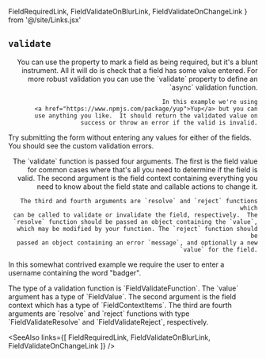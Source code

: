   FieldRequiredLink, FieldValidateOnBlurLink, FieldValidateOnChangeLink
} from '@/site/Links.jsx'

## `validate`

<Split align="end">
  <div>
    You can use the <FieldRequiredLink/> property to mark a field as being
    required, but it's a blunt instrument.  All it will do is check that a
    field has some value entered. For more robust validation you can use the
    `validate` property to define an `async` validation function.

    In this example we're using
    <a href="https://www.npmjs.com/package/yup">Yup</a> but you can
    use anything you like.  It should return the validated value on
    success or throw an error if the valid is invalid.
  </div>
  <TryItOut>
    Try submitting the form without entering any values for either of
    the fields. You should see the custom validation errors.
  </TryItOut>
</Split>

<Example
  Component={Validate}
  code={ValidateSrc}
  caption="validate"
  highlightLines="11-15,21-25"
  expand
/>

<Split align="end">
  <div>
    The `validate` function is passed four arguments.  The first is the field
    value for common cases where that's all you need to determine if the field
    is valid.  The second argument is the field context containing everything
    you need to know about the field state and callable actions to change it.

    The third and fourth arguments are `resolve` and `reject` functions which
    can be called to validate or invalidate the field, respectively.  The
    `resolve` function should be passed an object containing the `value`,
    which may be modified by your function. The `reject` function should be
    passed an object containing an error `message`, and optionally a new
    `value` for the field.
  </div>
  <Suggest>
    In this somewhat contrived example we require the user to enter a username
    containing the word "badger".
  </Suggest>
</Split>

<Example
  Component={Validator}
  code={ValidatorSrc}
  caption="validate"
  highlightLines="6-20"
  expand
/>

<TSNotes>
  The type of a validation function is `FieldValidateFunction`.  The
  `value` argument has a type of `FieldValue`.  The second argument is
  the field context which has a type of `FieldContextItems`.  The third
  are fourth arguments are `resolve` and `reject` functions with type
  `FieldValidateResolve` and `FieldValidateReject`, respectively.
</TSNotes>

<SeeAlso
  links={[
    FieldRequiredLink,
    FieldValidateOnBlurLink,
    FieldValidateOnChangeLink
  ]}
/>

